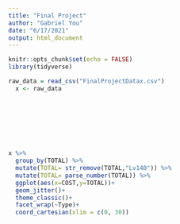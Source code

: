 ```yaml
---
title: "Final Project"
author: "Gabriel You"
date: "6/17/2021"
output: html_document
---
```


```r
knitr::opts_chunk$set(echo = FALSE)
library(tidyverse)
```



```r
raw_data = read_csv("FinalProjectDatax.csv") 
  x <- raw_data 
  

  
  


        
```


```r
x %>% 
  group_by(TOTAL) %>% 
  mutate(TOTAL= str_remove(TOTAL,"Lv140")) %>% 
  mutate(TOTAL= parse_number(TOTAL)) %>% 
  ggplot(aes(x=COST,y=TOTAL))+
  geom_jitter()+
  theme_classic()+
  facet_wrap(~Type)+
  coord_cartesian(xlim = c(0, 30))
```






